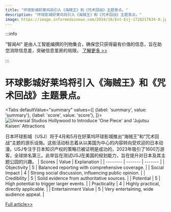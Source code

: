```yaml
---
title: "环球影城好莱坞将引入《海贼王》和《咒术回战》主题景点。"
description: "环球影城好莱坞将引入《海贼王》和《咒术回战》主题景点。"
image: https://image.informedainews.com/2024/10/Ent-Esj-1728217634-0.jpg
---
```



:::info

“智闻AI“ 是由人工智能编撰的刊物集合，确保您只获得最有价值的信息，旨在助您消除信息差，突破信息茧房的局限。  [了解更多 >>](/)

:::

# 环球影城好莱坞将引入《海贼王》和《咒术回战》主题景点。


<Tabs
	defaultValue="summary"
	values={[
	{label: 'summary', value: 'summary'},
	{label: 'score', value: 'score'},
]}>
<TabItem value="summary">
<img
  src="https://image.informedainews.com/2024/10/Ent-Esj-1728217634-0.jpg"
  alt="Universal Studios Hollywood to Introduce 'One Piece' and 'Jujutsu Kaisen' Attractions"
/>



日本环球影城（USJ）将于4月和5月在好莱坞环球影城推出“海贼王”和“咒术回战”主题的游乐设施。这些活动标志着从以美国为中心的内容转向受欢迎的日本动漫。USJ专注于日本知识产权的策略已被证明是成功的，2023年吸引了1600万游客，全球排名第三。此举旨在测试USJ在美国的规划能力，旨在提升对日本及其主题公园的兴趣。
</TabItem>
<TabItem value="score">
	| Scores     | Value   | Explanation |
	| -------- | ------- | ------- |
	| Objectivity  | 5    | Balanced reporting with comprehensive coverage.    |
	| Social Impact | 4     | Strong social discussion, influencing public opinion.    |
	| Credibility    | 5    | Solid evidence from authoritative sources.    |
	| Potential    | 5    | High potential to trigger larger events.    |
	| Practicality    | 4    | Highly practical, directly applicable.    |
	| Entertainment Value    | 5    | Very entertaining, wide audience appeal.    |
</TabItem>
</Tabs>

[Full article>>](https://asia.nikkei.com/Business/Media-Entertainment/One-Piece-attraction-to-make-debut-at-Universal-Studios-in-U.S)
